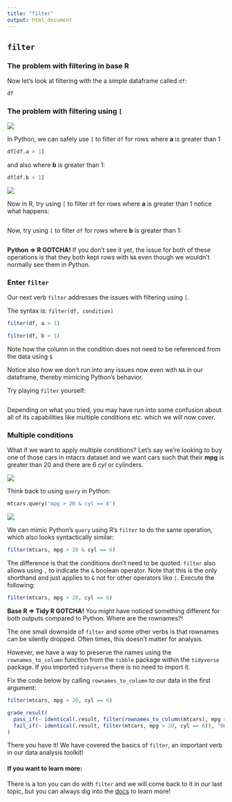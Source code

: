 ```yaml
---
title: "filter"
output: html_document
---
```


## `filter`

### The problem with filtering in base R

Now let's look at filtering with the a simple dataframe called `df`:

```r
df
```

### The problem with filtering using `[` 

<img src="../images/python_logo.png" class="language-icon">

In Python, we can safely use `[` to filter `df` for rows where **a** is greater than 1

```python
df[df.a > 1]
```

and also where **b** is greater than 1:

```python
df[df.b > 1]
```

<img src="../images/r_logo.png" class="language-icon">

Now in R, try using `[` to filter `df` for rows where **a** is greater than 1 notice what happens:

```r

```

Now, try using `[` to filter `df` for rows where **b** is greater than 1:

```r

```

**Python ⇒ R GOTCHA!** If you don't see it yet, the issue for both of these operations is that they both kept rows with `NA` even though we wouldn't normally see them in Python.

### Enter `filter`

Our next verb `filter` addresses the issues with filtering using `[`. 

The syntax is: `filter(df, condition)`

```r
filter(df, a > 1)
```
```r
filter(df, b > 1)
```

Note how the column in the condition does not need to be referenced from the data using `$`

Notice also how we don't run into any issues now even with `NA` in our dataframe, thereby mimicing Python's behavior.

Try playing `filter` yourself:

```r

```

Depending on what you tried, you may have run into some confusion about all of its capabilities like multiple conditions etc. which we will now cover.

### Multiple conditions

What if we want to apply multiple conditions? Let's say we're looking to buy one of those cars in mtacrs dataset and we want cars such that their **mpg** is greater than 20 and there are 6 *cyl* or cylinders.

<img src="../images/python_logo.png" class="language-icon">

Think back to using `query` in Python:

```python
mtcars.query('mpg > 20 & cyl == 6')
```

<img src="../images/r_logo.png" class="language-icon">

We can mimic Python's `query` using R's `filter` to do the same operation, which also looks syntactically similar:

```r
filter(mtcars, mpg > 20 & cyl == 6)
```

The difference is that the conditions don't need to be quoted. `filter` also allows using `,` to indicate the `&` boolean operator. Note that this is the only shorthand and just applies to `&` not for other operators like `|`. Execute the following:

```r
filter(mtcars, mpg > 20, cyl == 6)
```

**Base R ⇒ Tidy R GOTCHA!** You might have noticed something different for both outputs compared to Python. Where are the rownames?!

The one small downside of `filter` and some other verbs is that rownames can be silently dropped. Often times, this doesn't matter for analysis. 

However, we have a way to preserve the names using the `rownames_to_column` function from the `tibble` package within the `tidyverse` package. If you imported `tidyverse` there is no need to import it. 

Fix the code below by calling `rownames_to_column` to our data in the first argument:

```r
filter(mtcars, mpg > 20, cyl == 6)
```

```r
grade_result(
  pass_if(~ identical(.result, filter(rownames_to_column(mtcars), mpg > 20, cyl == 6)), "We got our rownames back!"),
  fail_if(~ identical(.result, filter(mtcars, mpg > 20, cyl == 6)), "Oops! Still missing the rownames.")
)
```

There you have it! We have covered the basics of `filter`, an important verb in our data analysis toolkit! 

#### If you want to learn more:

There is a ton you can do with `filter` and we will come back to it in our last topic, but you can always dig into the [docs](https://dplyr.tidyverse.org/reference/filter.html) to learn more!












